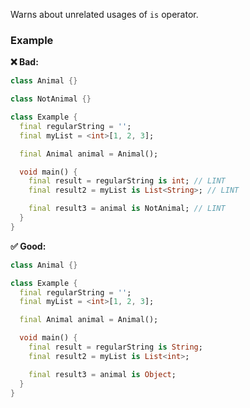 
<RuleDetails version="4.9.0" severity="warning" />

Warns about unrelated usages of `is` operator.

### Example

**❌ Bad:**

```dart
class Animal {}

class NotAnimal {}

class Example {
  final regularString = '';
  final myList = <int>[1, 2, 3];

  final Animal animal = Animal();

  void main() {
    final result = regularString is int; // LINT
    final result2 = myList is List<String>; // LINT

    final result3 = animal is NotAnimal; // LINT
  }
}
```

**✅ Good:**

```dart
class Animal {}

class Example {
  final regularString = '';
  final myList = <int>[1, 2, 3];

  final Animal animal = Animal();

  void main() {
    final result = regularString is String;
    final result2 = myList is List<int>;

    final result3 = animal is Object;
  }
}
```
